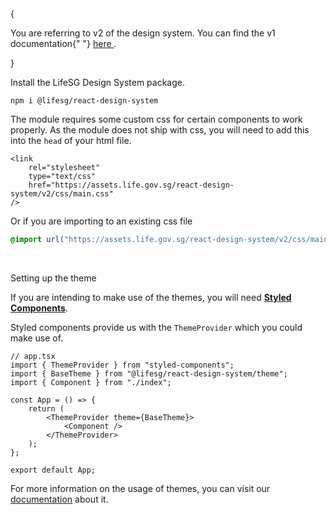 
<Meta title="Getting started/Installation" />

<Title>Installation</Title>

<Alert type="warning">
    {
        <p>
            You are referring to v2 of the design system. You can find the v1
            documentation{" "}
            <a
                href="https://designsystem.life.gov.sg/react/v1/index.html?path=/story/getting-started-installation--page"
                target="_blank"
            >
                here
            </a>
            .
        </p>
    }
</Alert>

<br />

Install the LifeSG Design System package.

```
npm i @lifesg/react-design-system
```

The module requires some custom css for certain components to work properly. As the module does not ship with css, you will need to add this into the `head` of your html file.

```tsx
<link
    rel="stylesheet"
    type="text/css"
    href="https://assets.life.gov.sg/react-design-system/v2/css/main.css"
/>
```

Or if you are importing to an existing css file

```css
@import url("https://assets.life.gov.sg/react-design-system/v2/css/main.css");
```

<br />

<Secondary>Setting up the theme</Secondary>

If you are intending to make use of the themes, you will need [**Styled Components**](https://styled-components.com/docs).

Styled components provide us with the `ThemeProvider` which you could make use of.

```tsx
// app.tsx
import { ThemeProvider } from "styled-components";
import { BaseTheme } from "@lifesg/react-design-system/theme";
import { Component } from "./index";

const App = () => {
    return (
        <ThemeProvider theme={BaseTheme}>
            <Component />
        </ThemeProvider>
    );
};

export default App;
```

For more information on the usage of themes, you can visit our [documentation](/docs/getting-started-themes--page) about it.

<br />
